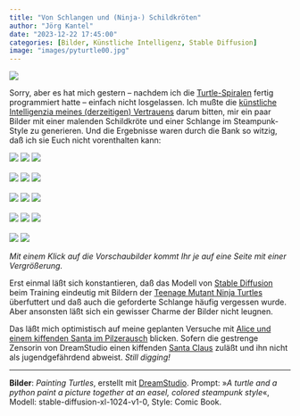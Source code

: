 ```yaml
---
title: "Von Schlangen und (Ninja-) Schildkröten"
author: "Jörg Kantel"
date: "2023-12-22 17:45:00"
categories: [Bilder, Künstliche Intelligenz, Stable Diffusion]
image: "images/pyturtle00.jpg"
---
```


[![](images/pyturtle00-b.jpg)](https://www.flickr.com/photos/schockwellenreiter/53412946565/)

Sorry, aber es hat mich gestern -- nachdem ich die [Turtle-Spiralen](https://kantel.github.io/posts/2023122201_turtle_spirale/) fertig programmiert hatte -- einfach nicht losgelassen. Ich mußte die [künstliche Intelligenzia meines (derzeitigen) Vertrauens](https://beta.dreamstudio.ai/generate) darum bitten, mir ein paar Bilder mit einer malenden Schildkröte und einer Schlange im Steampunk-Style zu generieren. Und die Ergebnisse waren durch die Bank so witzig, daß ich sie Euch nicht vorenthalten kann:

[![](images/pyturtle01.jpg)](https://www.flickr.com/photos/schockwellenreiter/53412946560/)&nbsp;[![](images/pyturtle02.jpg)](https://www.flickr.com/photos/schockwellenreiter/53412502921/)&nbsp;[![](images/pyturtle03.jpg)](https://www.flickr.com/photos/schockwellenreiter/53411581217/)<br /><br />
[![](images/pyturtle04.jpg)](https://www.flickr.com/photos/schockwellenreiter/53412830734/)&nbsp;[![](images/pyturtle05.jpg)](https://www.flickr.com/photos/schockwellenreiter/53412499596/)&nbsp;[![](images/pyturtle06.jpg)](https://www.flickr.com/photos/schockwellenreiter/53412669518/)<br /><br />
[![](images/pyturtle07.jpg)](https://www.flickr.com/photos/schockwellenreiter/53412665028/)&nbsp;[![](images/pyturtle08.jpg)](https://www.flickr.com/photos/schockwellenreiter/53411576487/)&nbsp;[![](images/pyturtle09.jpg)](https://www.flickr.com/photos/schockwellenreiter/53412938150/)<br /><br />
[![](images/pyturtle10.jpg)](https://www.flickr.com/photos/schockwellenreiter/53412937770/)&nbsp;[![](images/pyturtle11.jpg)](https://www.flickr.com/photos/schockwellenreiter/53411571072/)&nbsp;[![](images/pyturtle12.jpg)](https://www.flickr.com/photos/schockwellenreiter/53412489531/)<br /><br />
[![](images/pyturtle13.jpg)](https://www.flickr.com/photos/schockwellenreiter/53411570847/)&nbsp;[![](images/pyturtle14.jpg)](https://www.flickr.com/photos/schockwellenreiter/53412659293/)

*Mit einem Klick auf die Vorschaubilder kommt Ihr je auf eine Seite mit einer Vergrößerung.*

Erst einmal läßt sich konstantieren, daß das Modell von [Stable Diffusion](http://cognitiones.kantel-chaos-team.de/technikgeschichte/rechnerundnetze/stablediffusion.html) beim Training eindeutig mit Bildern der [Teenage Mutant Ninja Turtles](https://de.wikipedia.org/wiki/Teenage_Mutant_Ninja_Turtles) überfuttert und daß auch die geforderte Schlange häufig vergessen wurde. Aber ansonsten läßt sich ein gewisser Charme der Bilder nicht leugnen.

Das läßt mich optimistisch auf meine geplanten Versuche mit [Alice und einem kiffenden Santa im Pilzerausch](https://kantel.github.io/posts/2023122002_alice_santa/) blicken. Sofern die gestrenge Zensorin von DreamStudio einen kiffenden [Santa Claus](https://publicdomainreview.org/collection/a-pictorial-history-of-santa-claus/) zuläßt und ihn nicht als jugendgefährdend abweist. *Still digging!*

---

**Bilder**: *Painting Turtles*, erstellt mit [DreamStudio](https://beta.dreamstudio.ai/generate). Prompt: »*A turtle and a python paint a picture together at an easel, colored steampunk style*«, Modell: stable-diffusion-xl-1024-v1-0, Style: Comic Book.